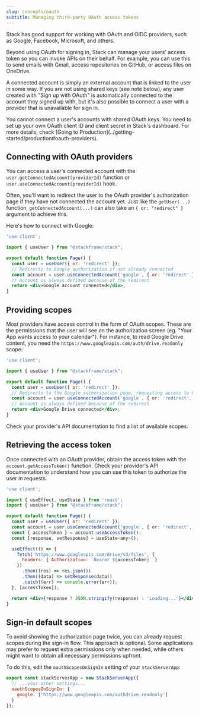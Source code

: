 ```yaml
---
slug: concepts/oauth
subtitle: Managing third-party OAuth access tokens
---
```


Stack has good support for working with OAuth and OIDC providers, such as Google, Facebook, Microsoft, and others.

Beyond using OAuth for signing in, Stack can manage your users' access token so you can invoke APIs on their behalf. For example, you can use this to send emails with Gmail, access repositories on GitHub, or access files on OneDrive.

A connected account is simply an external account that is linked to the user in some way. If you are not using shared keys (see note below), any user created with "Sign up with OAuth" is automatically connected to the account they signed up with, but it's also possible to connect a user with a provider that is unavailable for sign in.

<Note>
  You cannot connect a user's accounts with shared OAuth keys. You need to set up your own OAuth client ID and client secret in Stack's dashboard. For more details, check [Going to Production](../getting-started/production#oauth-providers).
</Note>

## Connecting with OAuth providers

You can access a user's connected account with the `user.getConnectedAccount(providerId)` function or `user.useConnectedAccount(providerId)` hook.

Often, you'll want to redirect the user to the OAuth provider's authorization page if they have not connected the account yet. Just like the `getUser(...)` function, `getConnectedAccount(...)` can also take an `{ or: "redirect" }` argument to achieve this.

Here's how to connect with Google:

```jsx
'use client';

import { useUser } from "@stackframe/stack";

export default function Page() {
  const user = useUser({ or: 'redirect' });
  // Redirects to Google authorization if not already connected
  const account = user.useConnectedAccount('google', { or: 'redirect' });
  // Account is always defined because of the redirect
  return <div>Google account connected</div>;
}
```


## Providing scopes

Most providers have access control in the form of OAuth scopes. These are the permissions that the user will see on the authorization screen (eg. "Your App wants access to your calendar"). For instance, to read Google Drive content, you need the `https://www.googleapis.com/auth/drive.readonly` scope:

```jsx
'use client';

import { useUser } from "@stackframe/stack";

export default function Page() {
  const user = useUser({ or: 'redirect' });
  // Redirects to the Google authorization page, requesting access to Google Drive
  const account = user.useConnectedAccount('google', { or: 'redirect', scopes: ['https://www.googleapis.com/authdrive.readonly'] });
  // Account is always defined because of the redirect
  return <div>Google Drive connected</div>;
}
```

Check your provider's API documentation to find a list of available scopes.

## Retrieving the access token

Once connected with an OAuth provider, obtain the access token with the `account.getAccessToken()` function. Check your provider's API documentation to understand how you can use this token to authorize the user in requests.

```jsx
'use client';

import { useEffect, useState } from 'react';
import { useUser } from "@stackframe/stack";

export default function Page() {
  const user = useUser({ or: 'redirect' });
  const account = user.useConnectedAccount('google', { or: 'redirect', scopes: ['https://www.googleapis.com/auth/drive.readonly'] });
  const { accessToken } = account.useAccessToken();
  const [response, setResponse] = useState<any>();

  useEffect(() => {
    fetch('https://www.googleapis.com/drive/v3/files', {
      headers: { Authorization: `Bearer ${accessToken}` }
    })
      .then((res) => res.json())
      .then((data) => setResponse(data))
      .catch((err) => console.error(err));
  }, [accessToken]);

  return <div>{response ? JSON.stringify(response) : 'Loading...'}</div>;
}
```

## Sign-in default scopes

To avoid showing the authorization page twice, you can already request scopes during the sign-in flow. This approach is optional. Some applications may prefer to request extra permissions only when needed, while others might want to obtain all necessary permissions upfront.

To do this, edit the `oauthScopesOnSignIn` setting of your `stackServerApp`:

```jsx title='stack.ts'
export const stackServerApp = new StackServerApp({
  // ...your other settings...
  oauthScopesOnSignIn: {
    google: ['https://www.googleapis.com/authdrive.readonly']
  }
});
```
